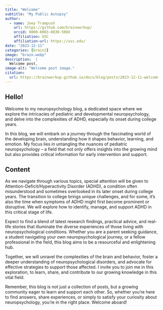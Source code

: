 ```yaml
---
title: "Welcome"
subtitle: "My Public Autopsy"
author:
  - name: Joey Trampush
    url: https://github.com/brainworkup/
    orcid: 0000-0003-0830-508X
    affiliation: USC
    affiliation-url: https://usc.edu/ 
date: "2023-12-11"
categories: [brain2]
image: "brain.webp"
description:  |
  Welcome post.
image-alt: "Welcome post image."
citation: 
  url: https://brainworkup.github.io/docs/blog/posts/2023-12-11-welcome/ 
---
```


<!-- [![](brain.webp){.preview-image fig-align="center" width="100px"
fig-alt="Welcome post image."}] -->

## Hello!

Welcome to my neuropsychology blog, a dedicated space where we explore the intricacies of pediatric and developmental neuropsychology, and delve into the complexities of ADHD, especially its onset during college years.

In this blog, we will embark on a journey through the fascinating world of the developing brain, understanding how it shapes behavior, learning, and emotion. My focus lies in untangling the nuances of pediatric neuropsychology – a field that not only offers insights into the growing mind but also provides critical information for early intervention and support.

## Content

As we navigate through various topics, special attention will be given to Attention-Deficit/Hyperactivity Disorder (ADHD), a condition often misunderstood and sometimes overlooked in its later onset during college years. The transition to college brings unique challenges, and for some, it's also the time when symptoms of ADHD might first become prominent or disruptive. We will explore how to identify, manage, and support ADHD in this critical stage of life.

Expect to find a blend of latest research findings, practical advice, and real-life stories that illuminate the diverse experiences of those living with neuropsychological conditions. Whether you are a parent seeking guidance, a student navigating your own neuropsychological journey, or a fellow professional in the field, this blog aims to be a resourceful and enlightening hub.

Together, we will unravel the complexities of the brain and behavior, foster a deeper understanding of neuropsychological disorders, and advocate for effective strategies to support those affected. I invite you to join me in this exploration, to learn, share, and contribute to our growing knowledge in this vital field.

Remember, this blog is not just a collection of posts, but a growing community eager to learn and support each other. So, whether you're here to find answers, share experiences, or simply to satisfy your curiosity about neuropsychology, you're in the right place. Welcome aboard!

